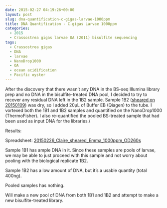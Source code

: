 ```yaml
---
date: 2015-02-27 04:19:26+00:00
layout: post
slug: dna-quantification-c-gigas-larvae-1000ppm
title: DNA Quantification - C.gigas Larvae 1000ppm
categories:
  - 2015
  - Crassostrea gigas larvae OA (2011) bisulfite sequencing
tags:
  - Crassostrea gigas
  - DNA
  - larvae
  - NanoDrop1000
  - OA
  - ocean acidification
  - Pacific oyster
---
```


After the discovery that there wasn't any DNA in the BS-seq Illumina library prep and no DNA in the bisulfite-treated DNA pool, I decided to try to recover any residual DNA left in the 1B2 sample. Sample 1B2 ([sheared on 20150109](https://robertslab.github.io/sams-notebook/posts/2015/2015-01-09-dna-isolation-c-gigas-larvae-from-2011-noaa-oa-experiment/)) was dry, so I added 20μL of Buffer EB (Qiagen) to the tube. I vortexed both the 1B1 and 1B2 samples and quantified on the NanoDrop1000 (ThermoFisher). I also re-quantified the pooled BS-treated sample that had been used as input DNA for the libraries./

Results:

Spreadsheet: [20150226_Claire_sheared_Emma_1000ppm_OD260s](https://docs.google.com/spreadsheets/d/1Ao-drpl7f-5HCsDhRtMIvdQws4Gpt2ro-8nEXGZjHeE/edit?usp=sharing)



Sample 1B1 has ample DNA in it. Since these samples are pools of larvae, we may be able to just proceed with this sample and not worry about pooling with the biological replicate 1B2.

Sample 1B2 has a low amount of DNA, but it's a usable quantity (total 400ng).

Pooled samples has nothing.

Will make a new pool of DNA from both 1B1 and 1B2 and attempt to make a new bisulfite-treated library.
